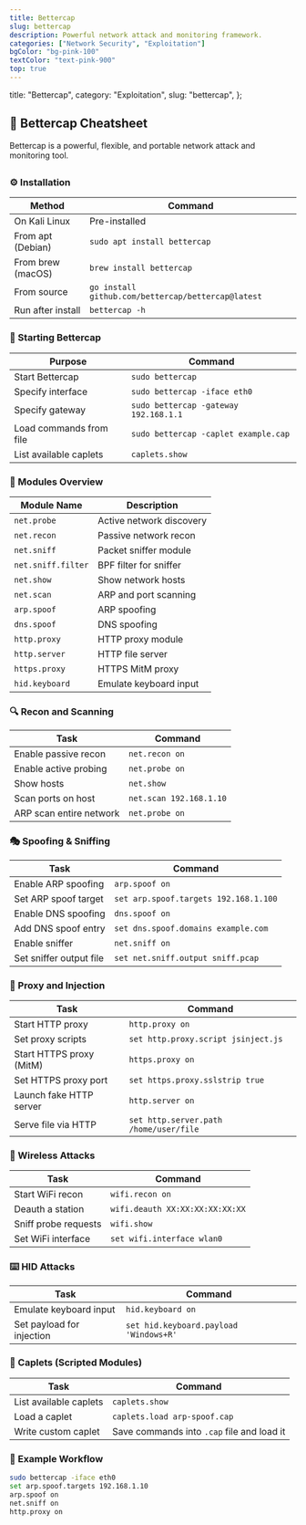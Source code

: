 ```yaml
---
title: Bettercap
slug: bettercap
description: Powerful network attack and monitoring framework.
categories: ["Network Security", "Exploitation"]
bgColor: "bg-pink-100"
textColor: "text-pink-900"
top: true
---
```


  title: "Bettercap",
  category: "Exploitation",
  slug: "bettercap",
};

## 🎯 Bettercap Cheatsheet

Bettercap is a powerful, flexible, and portable network attack and monitoring tool.

##

### ⚙️ Installation

| Method            | Command                                            |
| ----------------- | -------------------------------------------------- |
| On Kali Linux     | Pre-installed                                      |
| From apt (Debian) | `sudo apt install bettercap`                       |
| From brew (macOS) | `brew install bettercap`                           |
| From source       | `go install github.com/bettercap/bettercap@latest` |
| Run after install | `bettercap -h`                                     |

### 🏁 Starting Bettercap

| Purpose                 | Command                               |
| ----------------------- | ------------------------------------- |
| Start Bettercap         | `sudo bettercap`                      |
| Specify interface       | `sudo bettercap -iface eth0`          |
| Specify gateway         | `sudo bettercap -gateway 192.168.1.1` |
| Load commands from file | `sudo bettercap -caplet example.cap`  |
| List available caplets  | `caplets.show`                        |

### 🧰 Modules Overview

| Module Name        | Description              |
| ------------------ | ------------------------ |
| `net.probe`        | Active network discovery |
| `net.recon`        | Passive network recon    |
| `net.sniff`        | Packet sniffer module    |
| `net.sniff.filter` | BPF filter for sniffer   |
| `net.show`         | Show network hosts       |
| `net.scan`         | ARP and port scanning    |
| `arp.spoof`        | ARP spoofing             |
| `dns.spoof`        | DNS spoofing             |
| `http.proxy`       | HTTP proxy module        |
| `http.server`      | HTTP file server         |
| `https.proxy`      | HTTPS MitM proxy         |
| `hid.keyboard`     | Emulate keyboard input   |

### 🔍 Recon and Scanning

| Task                    | Command                 |
| ----------------------- | ----------------------- |
| Enable passive recon    | `net.recon on`          |
| Enable active probing   | `net.probe on`          |
| Show hosts              | `net.show`              |
| Scan ports on host      | `net.scan 192.168.1.10` |
| ARP scan entire network | `net.probe on`          |

### 🎭 Spoofing & Sniffing

| Task                    | Command                               |
| ----------------------- | ------------------------------------- |
| Enable ARP spoofing     | `arp.spoof on`                        |
| Set ARP spoof target    | `set arp.spoof.targets 192.168.1.100` |
| Enable DNS spoofing     | `dns.spoof on`                        |
| Add DNS spoof entry     | `set dns.spoof.domains example.com`   |
| Enable sniffer          | `net.sniff on`                        |
| Set sniffer output file | `set net.sniff.output sniff.pcap`     |

### 🔗 Proxy and Injection

| Task                     | Command                                |
| ------------------------ | -------------------------------------- |
| Start HTTP proxy         | `http.proxy on`                        |
| Set proxy scripts        | `set http.proxy.script jsinject.js`    |
| Start HTTPS proxy (MitM) | `https.proxy on`                       |
| Set HTTPS proxy port     | `set https.proxy.sslstrip true`        |
| Launch fake HTTP server  | `http.server on`                       |
| Serve file via HTTP      | `set http.server.path /home/user/file` |

### 📡 Wireless Attacks

| Task                 | Command                         |
| -------------------- | ------------------------------- |
| Start WiFi recon     | `wifi.recon on`                 |
| Deauth a station     | `wifi.deauth XX:XX:XX:XX:XX:XX` |
| Sniff probe requests | `wifi.show`                     |
| Set WiFi interface   | `set wifi.interface wlan0`      |

### ⌨️ HID Attacks

| Task                      | Command                                |
| ------------------------- | -------------------------------------- |
| Emulate keyboard input    | `hid.keyboard on`                      |
| Set payload for injection | `set hid.keyboard.payload 'Windows+R'` |

### 📁 Caplets (Scripted Modules)

| Task                   | Command                                    |
| ---------------------- | ------------------------------------------ |
| List available caplets | `caplets.show`                             |
| Load a caplet          | `caplets.load arp-spoof.cap`               |
| Write custom caplet    | Save commands into `.cap` file and load it |

### 📌 Example Workflow

```bash
sudo bettercap -iface eth0
set arp.spoof.targets 192.168.1.10
arp.spoof on
net.sniff on
http.proxy on
```
